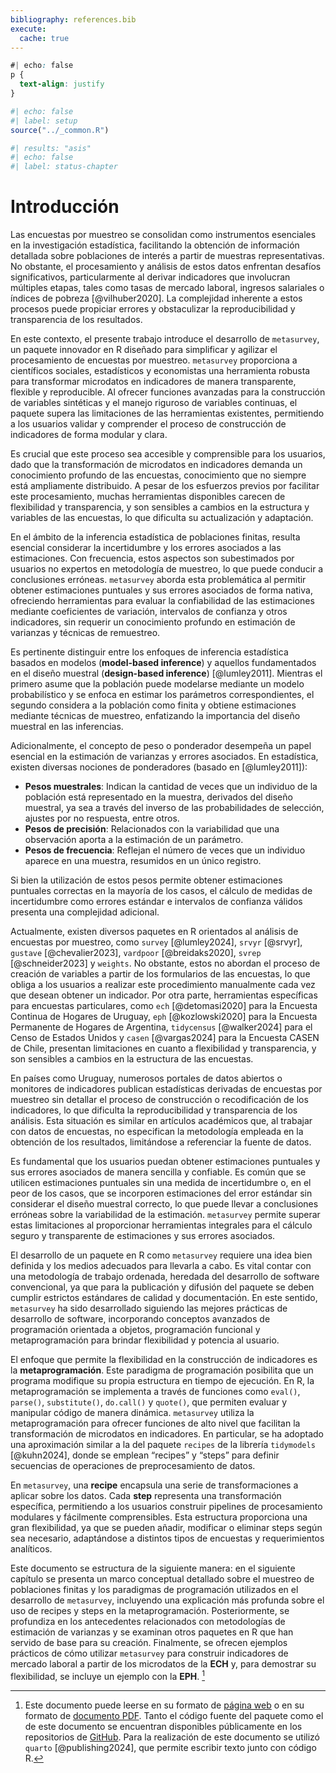 ```yaml
---
bibliography: references.bib
execute:
  cache: true
---
```


```css
#| echo: false
p {
  text-align: justify
}
```

```r
#| echo: false
#| label: setup
source("../_common.R")
```

```r
#| results: "asis"
#| echo: false
#| label: status-chapter
```

# Introducción {#sec-Chapter1}

Las encuestas por muestreo se consolidan como instrumentos esenciales en la investigación estadística, facilitando la obtención de información detallada sobre poblaciones de interés a partir de muestras representativas. No obstante, el procesamiento y análisis de estos datos enfrentan desafíos significativos, particularmente al derivar indicadores que involucran múltiples etapas, tales como tasas de mercado laboral, ingresos salariales o índices de pobreza [@vilhuber2020]. La complejidad inherente a estos procesos puede propiciar errores y obstaculizar la reproducibilidad y transparencia de los resultados.

En este contexto, el presente trabajo introduce el desarrollo de `metasurvey`, un paquete innovador en R diseñado para simplificar y agilizar el procesamiento de encuestas por muestreo. `metasurvey` proporciona a científicos sociales, estadísticos y economistas una herramienta robusta para transformar microdatos en indicadores de manera transparente, flexible y reproducible. Al ofrecer funciones avanzadas para la construcción de variables sintéticas y el manejo riguroso de variables continuas, el paquete supera las limitaciones de las herramientas existentes, permitiendo a los usuarios validar y comprender el proceso de construcción de indicadores de forma modular y clara.

Es crucial que este proceso sea accesible y comprensible para los usuarios, dado que la transformación de microdatos en indicadores demanda un conocimiento profundo de las encuestas, conocimiento que no siempre está ampliamente distribuido. A pesar de los esfuerzos previos por facilitar este procesamiento, muchas herramientas disponibles carecen de flexibilidad y transparencia, y son sensibles a cambios en la estructura y variables de las encuestas, lo que dificulta su actualización y adaptación.

En el ámbito de la inferencia estadística de poblaciones finitas, resulta esencial considerar la incertidumbre y los errores asociados a las estimaciones. Con frecuencia, estos aspectos son subestimados por usuarios no expertos en metodología de muestreo, lo que puede conducir a conclusiones erróneas. `metasurvey` aborda esta problemática al permitir obtener estimaciones puntuales y sus errores asociados de forma nativa, ofreciendo herramientas para evaluar la confiabilidad de las estimaciones mediante coeficientes de variación, intervalos de confianza y otros indicadores, sin requerir un conocimiento profundo en estimación de varianzas y técnicas de remuestreo.

Es pertinente distinguir entre los enfoques de inferencia estadística basados en modelos (**model-based inference**) y aquellos fundamentados en el diseño muestral (**design-based inference**) [@lumley2011]. Mientras el primero asume que la población puede modelarse mediante un modelo probabilístico y se enfoca en estimar los parámetros correspondientes, el segundo considera a la población como finita y obtiene estimaciones mediante técnicas de muestreo, enfatizando la importancia del diseño muestral en las inferencias.

Adicionalmente, el concepto de peso o ponderador desempeña un papel esencial en la estimación de varianzas y errores asociados. En estadística, existen diversas nociones de ponderadores (basado en [@lumley2011]):

- **Pesos muestrales**: Indican la cantidad de veces que un individuo de la población está representado en la muestra, derivados del diseño muestral, ya sea a través del inverso de las probabilidades de selección, ajustes por no respuesta, entre otros.
- **Pesos de precisión**: Relacionados con la variabilidad que una observación aporta a la estimación de un parámetro.
- **Pesos de frecuencia**: Reflejan el número de veces que un individuo aparece en una muestra, resumidos en un único registro.

Si bien la utilización de estos pesos permite obtener estimaciones puntuales correctas en la mayoría de los casos, el cálculo de medidas de incertidumbre como errores estándar e intervalos de confianza válidos presenta una complejidad adicional.

Actualmente, existen diversos paquetes en R orientados al análisis de encuestas por muestreo, como `survey` [@lumley2024], `srvyr` [@srvyr], `gustave` [@chevalier2023], `vardpoor` [@breidaks2020], `svrep` [@schneider2023] y `weights`. No obstante, estos no abordan el proceso de creación de variables a partir de los formularios de las encuestas, lo que obliga a los usuarios a realizar este procedimiento manualmente cada vez que desean obtener un indicador. Por otra parte, herramientas específicas para encuestas particulares, como `ech` [@detomasi2020] para la Encuesta Continua de Hogares de Uruguay, `eph` [@kozlowski2020] para la Encuesta Permanente de Hogares de Argentina, `tidycensus` [@walker2024] para el Censo de Estados Unidos y `casen` [@vargas2024] para la Encuesta CASEN de Chile, presentan limitaciones en cuanto a flexibilidad y transparencia, y son sensibles a cambios en la estructura de las encuestas.

En países como Uruguay, numerosos portales de datos abiertos o monitores de indicadores publican estadísticas derivadas de encuestas por muestreo sin detallar el proceso de construcción o recodificación de los indicadores, lo que dificulta la reproducibilidad y transparencia de los análisis. Esta situación es similar en artículos académicos que, al trabajar con datos de encuestas, no especifican la metodología empleada en la obtención de los resultados, limitándose a referenciar la fuente de datos.

Es fundamental que los usuarios puedan obtener estimaciones puntuales y sus errores asociados de manera sencilla y confiable. Es común que se utilicen estimaciones puntuales sin una medida de incertidumbre o, en el peor de los casos, que se incorporen estimaciones del error estándar sin considerar el diseño muestral correcto, lo que puede llevar a conclusiones erróneas sobre la variabilidad de la estimación. `metasurvey` permite superar estas limitaciones al proporcionar herramientas integrales para el cálculo seguro y transparente de estimaciones y sus errores asociados.

El desarrollo de un paquete en R como `metasurvey` requiere una idea bien definida y los medios adecuados para llevarla a cabo. Es vital contar con una metodología de trabajo ordenada, heredada del desarrollo de software convencional, ya que para la publicación y difusión del paquete se deben cumplir estrictos estándares de calidad y documentación. En este sentido, `metasurvey` ha sido desarrollado siguiendo las mejores prácticas de desarrollo de software, incorporando conceptos avanzados de programación orientada a objetos, programación funcional y metaprogramación para brindar flexibilidad y potencia al usuario.

El enfoque que permite la flexibilidad en la construcción de indicadores es la **metaprogramación**. Este paradigma de programación posibilita que un programa modifique su propia estructura en tiempo de ejecución. En R, la metaprogramación se implementa a través de funciones como `eval()`, `parse()`, `substitute()`, `do.call()` y `quote()`, que permiten evaluar y manipular código de manera dinámica. `metasurvey` utiliza la metaprogramación para ofrecer funciones de alto nivel que facilitan la transformación de microdatos en indicadores. En particular, se ha adoptado una aproximación similar a la del paquete `recipes` de la librería `tidymodels` [@kuhn2024], donde se emplean "recipes" y "steps" para definir secuencias de operaciones de preprocesamiento de datos.

En `metasurvey`, una **recipe** encapsula una serie de transformaciones a aplicar sobre los datos. Cada **step** representa una transformación específica, permitiendo a los usuarios construir pipelines de procesamiento modulares y fácilmente comprensibles. Esta estructura proporciona una gran flexibilidad, ya que se pueden añadir, modificar o eliminar steps según sea necesario, adaptándose a distintos tipos de encuestas y requerimientos analíticos.

Este documento se estructura de la siguiente manera: en el siguiente capítulo se presenta un marco conceptual detallado sobre el muestreo de poblaciones finitas y los paradigmas de programación utilizados en el desarrollo de `metasurvey`, incluyendo una explicación más profunda sobre el uso de recipes y steps en la metaprogramación. Posteriormente, se profundiza en los antecedentes relacionados con metodologías de estimación de varianzas y se examinan otros paquetes en R que han servido de base para su creación. Finalmente, se ofrecen ejemplos prácticos de cómo utilizar `metasurvey` para construir indicadores de mercado laboral a partir de los microdatos de la **ECH** y, para demostrar su flexibilidad, se incluye un ejemplo con la **EPH**. [^chapter1-1]

[^chapter1-1]: Este documento puede leerse en su formato de [página web](https://metasurveyr.github.io/informe_tfg/) o en su formato de [documento PDF](https://metasurveyr.github.io/informe_tfg/metasurvey.pdf). Tanto el código fuente del paquete como el de este documento se encuentran disponibles públicamente en los repositorios de [GitHub](https://github.com/metasurveyr). Para la realización de este documento se utilizó `quarto` [@publishing2024], que permite escribir texto junto con código R.